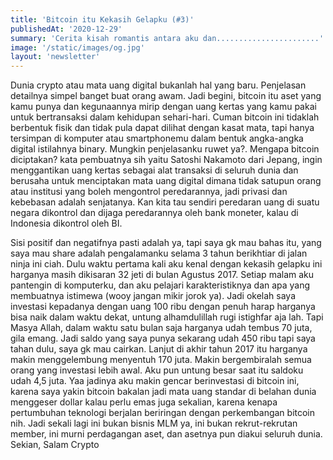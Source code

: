 ```yaml
---
title: 'Bitcoin itu Kekasih Gelapku (#3)'
publishedAt: '2020-12-29'
summary: 'Cerita kisah romantis antara aku dan.......................'
image: '/static/images/og.jpg'
layout: 'newsletter'
---
```


Dunia crypto atau mata uang digital bukanlah hal yang baru. Penjelasan detailnya simpel banget buat orang awam. Jadi begini, bitcoin itu aset yang kamu punya dan kegunaannya mirip dengan uang kertas yang kamu pakai untuk bertransaksi dalam kehidupan sehari-hari. Cuman bitcoin ini tidaklah berbentuk fisik dan tidak pula dapat dilihat dengan kasat mata, tapi hanya tersimpan di komputer atau smartphonemu dalam bentuk angka-angka digital istilahnya binary. Mungkin penjelasanku ruwet ya?. Mengapa bitcoin diciptakan? kata pembuatnya sih yaitu Satoshi Nakamoto dari Jepang, ingin menggantikan uang kertas sebagai alat transaksi di seluruh dunia dan berusaha untuk menciptakan mata uang digital dimana tidak satupun orang atau institusi yang boleh mengontrol peredarannya, jadi privasi dan kebebasan adalah senjatanya. Kan kita tau sendiri peredaran uang di suatu negara dikontrol dan dijaga peredarannya oleh bank moneter, kalau di Indonesia dikontrol oleh BI.

Sisi positif dan negatifnya pasti adalah ya, tapi saya gk mau bahas itu, yang saya mau share adalah pengalamanku selama 3 tahun berikhtiar di jalan ninja ini ciah. Dulu waktu pertama kali aku kenal dengan kekasih gelapku ini harganya masih dikisaran 32 jeti di bulan Agustus 2017. Setiap malam aku pantengin di komputerku, dan aku pelajari karakteristiknya dan apa yang membuatnya istimewa (wooy jangan mikir jorok ya). Jadi okelah saya investasi kepadanya dengan uang 100 ribu dengan penuh harap harganya bisa naik dalam waktu dekat, untung alhamdulillah rugi istighfar aja lah. Tapi Masya Allah, dalam waktu satu bulan saja harganya udah tembus 70 juta, gila emang. Jadi saldo yang saya punya sekarang udah 450 ribu tapi saya tahan dulu, saya gk mau cairkan. Lanjut di akhir tahun 2017 itu harganya makin menggelembung menyentuh 170 juta. Makin bergembiralah semua orang yang investasi lebih awal. Aku pun untung besar saat itu saldoku udah 4,5 juta. Yaa jadinya aku makin gencar berinvestasi di bitcoin ini, karena saya yakin bitcoin bakalan jadi mata uang standar di belahan dunia menggeser dollar kalau perlu emas juga sekalian, karena kenapa pertumbuhan teknologi berjalan beriringan dengan perkembangan bitcoin nih. Jadi sekali lagi ini bukan bisnis MLM ya, ini bukan rekrut-rekrutan member, ini murni perdagangan aset, dan asetnya pun diakui seluruh dunia. Sekian, Salam Crypto
